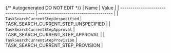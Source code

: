 {/* Autogenerated DO NOT EDIT  */}
| Name                                 | Value                                |
| ------------------------------------ | ------------------------------------ |
| `TaskSearchCurrentStepUnspecified`   | TASK_SEARCH_CURRENT_STEP_UNSPECIFIED |
| `TaskSearchCurrentStepApproval`      | TASK_SEARCH_CURRENT_STEP_APPROVAL    |
| `TaskSearchCurrentStepProvision`     | TASK_SEARCH_CURRENT_STEP_PROVISION   |